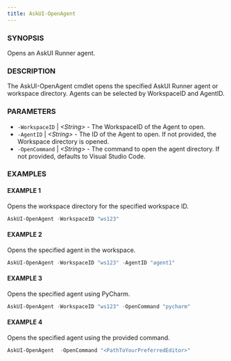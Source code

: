 ---
title: AskUI-OpenAgent
---


### SYNOPSIS

Opens an AskUI Runner agent.

### DESCRIPTION

The AskUI-OpenAgent cmdlet opens the specified AskUI Runner agent or workspace directory.
Agents can be selected by WorkspaceID and AgentID.

### PARAMETERS

- `-WorkspaceID` | _&lt;String&gt;_ - The WorkspaceID of the Agent to open. 
- `-AgentID` | _&lt;String&gt;_ - The ID of the Agent to open. If not provided, the Workspace directory is opened. 
- `-OpenCommand` | _&lt;String&gt;_ - The command to open the agent directory. If not provided, defaults to Visual Studio Code.

### EXAMPLES

#### EXAMPLE 1

Opens the workspace directory for the specified workspace ID.

```powershell
AskUI-OpenAgent -WorkspaceID "ws123"
```
 
#### EXAMPLE 2

Opens the specified agent in the workspace.

```powershell
AskUI-OpenAgent -WorkspaceID "ws123" -AgentID "agent1"
```
 
#### EXAMPLE 3

Opens the specified agent using PyCharm.

```powershell
AskUI-OpenAgent -WorkspaceID "ws123" -OpenCommand "pycharm"
```
 
#### EXAMPLE 4

Opens the specified agent using the provided command.

```powershell
AskUI-OpenAgent  -OpenCommand "<PathToYourPreferredEditor>"
```

